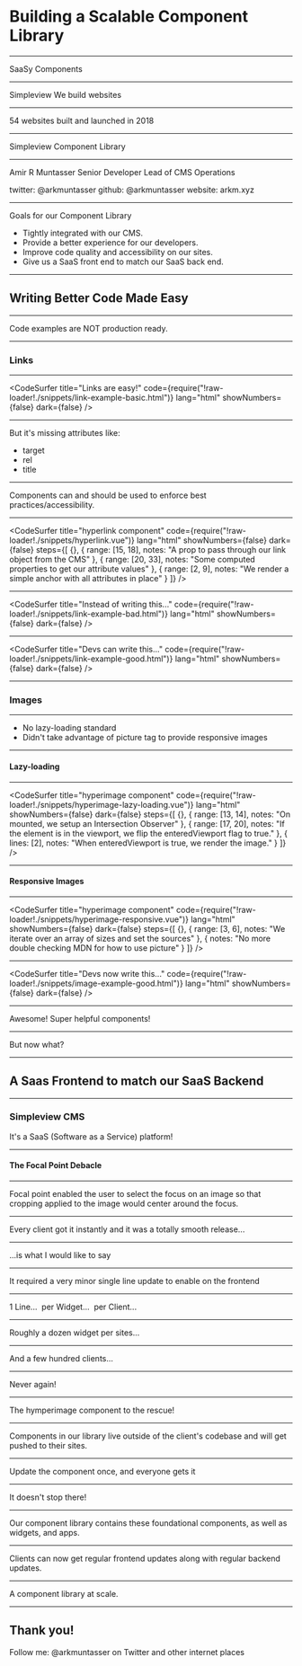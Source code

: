 

<Head>
  <title>Building a Scalable Component Library</title>
</Head>

# Building a Scalable Component Library

---

SaaSy Components

---

Simpleview
We build websites

---

54
websites built and launched in 2018

---

Simpleview Component Library

---

Amir R Muntasser
Senior Developer Lead of CMS Operations

twitter: @arkmuntasser github: @arkmuntasser website: arkm.xyz

---


Goals for our Component Library

<ul>
  <Appear>
    <li>Tightly integrated with our CMS.</li>
    <li>Provide a better experience for our developers.</li>
    <li>Improve code quality and accessibility on our sites.</li>
    <li>Give us a SaaS front end to match our SaaS back end.</li>
  </Appear>
</ul>

---

## Writing Better Code Made Easy

---

Code examples are NOT production ready.

---

### Links

---

<CodeSurfer
  title="Links are easy!"
  code={require("!raw-loader!./snippets/link-example-basic.html")}
  lang="html"
  showNumbers={false}
  dark={false}
/>

---

But it's missing attributes like:

<ul>
  <Appear>
    <li>target</li>
    <li>rel</li>
    <li>title</li>
  </Appear>
</ul>

---

Components can and should be used to enforce best practices/accessibility.

---

<CodeSurfer
  title="hyperlink component"
  code={require("!raw-loader!./snippets/hyperlink.vue")}
  lang="html"
  showNumbers={false}
  dark={false}
  steps={[
    {},
    { range: [15, 18], notes: "A prop to pass through our link object from the CMS" },
    { range: [20, 33], notes: "Some computed properties to get our attribute values" },
    { range: [2, 9], notes: "We render a simple anchor with all attributes in place" }
  ]}
/>

---

<CodeSurfer
  title="Instead of writing this..."
  code={require("!raw-loader!./snippets/link-example-bad.html")}
  lang="html"
  showNumbers={false}
  dark={false}
/>

---

<CodeSurfer
  title="Devs can write this..."
  code={require("!raw-loader!./snippets/link-example-good.html")}
  lang="html"
  showNumbers={false}
  dark={false}
/>

---

### Images

---

<ul>
  <Appear>
    <li>No lazy-loading standard</li>
    <li>Didn't take advantage of picture tag to provide responsive images</li>
  </Appear>
</ul>

---

#### Lazy-loading

---

<CodeSurfer
  title="hyperimage component"
  code={require("!raw-loader!./snippets/hyperimage-lazy-loading.vue")}
  lang="html"
  showNumbers={false}
  dark={false}
  steps={[
    {},
    { range: [13, 14], notes: "On mounted, we setup an Intersection Observer" },
    { range: [17, 20], notes: "If the element is in the viewport, we flip the enteredViewport flag to true." },
    { lines: [2], notes: "When enteredViewport is true, we render the image." }
  ]}
/>

---

#### Responsive Images

---

<CodeSurfer
  title="hyperimage component"
  code={require("!raw-loader!./snippets/hyperimage-responsive.vue")}
  lang="html"
  showNumbers={false}
  dark={false}
  steps={[
    {},
    { range: [3, 6], notes: "We iterate over an array of sizes and set the sources" },
    { notes: "No more double checking MDN for how to use picture" }
  ]}
/>

---

<CodeSurfer
  title="Devs now write this..."
  code={require("!raw-loader!./snippets/image-example-good.html")}
  lang="html"
  showNumbers={false}
  dark={false}
/>

---

Awesome! Super helpful components!

---

But now what?

---

## A Saas Frontend to match our SaaS Backend

---

### Simpleview CMS
It's a SaaS (Software as a Service) platform!

---

#### The Focal Point Debacle

---

Focal point enabled the user to select the focus on an image so that cropping applied to the image would center around the focus.

---

Every client got it instantly and it was a totally smooth release...

---

...is what I would like to say

---

It required a very minor single line update to enable on the frontend

---

<Appear>
  <span>1 Line...&nbsp;</span>
  <span>per Widget...&nbsp;</span>
  <span>per Client...</span>
</Appear>

---

Roughly a dozen widget per sites...

---

And a few hundred clients...

---

Never again!

---

The hymperimage component to the rescue!

---

Components in our library live outside of the client's codebase and will get pushed to their sites.

---

Update the component once, and everyone gets it

---

It doesn't stop there!

---

Our component library contains these foundational components, as well as widgets, and apps.

---

Clients can now get regular frontend updates along with regular backend updates.

---

A component library at scale.

---

## Thank you!

Follow me: @arkmuntasser on Twitter and other internet places